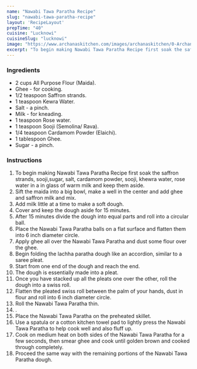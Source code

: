 ---
name: "Nawabi Tawa Paratha Recipe"
slug: "nawabi-tawa-paratha-recipe"
layout: 'RecipeLayout'
prepTime: "40"
cuisine: "Lucknowi"
cuisineSlug: "lucknowi"
image: "https://www.archanaskitchen.com/images/archanaskitchen/0-Archanas-Kitchen-Recipes/2019/Nawabi_Kesar_Paratha_2_1600.jpg"
excerpt: "To begin making Nawabi Tawa Paratha Recipe first soak the saffron strands, sooji,sugar, salt, cardamom powder, sooji, khewra water, rose water in a in glass of warm milk and keep them aside"
---

### Ingredients

- 2 cups All Purpose Flour (Maida).
- Ghee - for cooking.
- 1/2 teaspoon Saffron strands.
- 1 teaspoon Kewra Water.
- Salt - a pinch.
- Milk - for kneading.
- 1 teaspoon Rose water.
- 1 teaspoon Sooji (Semolina/ Rava).
- 1/4 teaspoon Cardamom Powder (Elaichi).
- 1 tablespoon Ghee.
- Sugar - a pinch.

### Instructions

1. To begin making Nawabi Tawa Paratha Recipe first soak the saffron strands, sooji,sugar, salt, cardamom powder, sooji, khewra water, rose water in a in glass of warm milk and keep them aside.
1. Sift the maida into a big bowl, make a well in the center and add  ghee and saffron milk and mix.
1. Add milk little at a time to make a soft dough.
1. Cover and keep the dough aside for 15 minutes.
1. After 15 minutes divide the dough into equal parts and roll into a circular ball.
1. Place the Nawabi Tawa Paratha balls on a flat surface and flatten them into 6 inch diameter circle.
1. Apply ghee all over the Nawabi Tawa Paratha and dust some flour over the ghee.
1. Begin folding the lachha paratha dough like an accordion, similar to a saree pleat.
1. Start from one end of the dough and reach the end.
1. The dough is essentially made into a pleat.
1. Once you have stacked up all the pleats one over the other, roll the dough into a swiss roll.
1. Flatten the pleated swiss roll between the palm of your hands, dust in flour and roll into 6 inch diameter circle.
1. Roll the Nawabi Tawa Paratha thin.
1. .
1. Place the Nawabi Tawa Paratha on the preheated skillet.
1. Use a spatula or a cotton kitchen towel pad to lightly press the Nawabi Tawa Paratha to help cook well and also fluff up.
1. Cook on medium heat on both sides of the Nawabi Tawa Paratha for a few seconds, then smear ghee and cook until golden brown and cooked through completely.
1. Proceed the same way with the remaining portions of the Nawabi Tawa Paratha dough.
